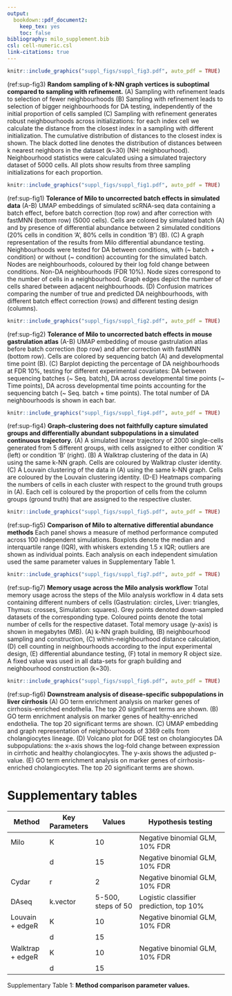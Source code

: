 ```yaml
---
output:
  bookdown::pdf_document2:
    keep_tex: yes
    toc: false
bibliography: milo_supplement.bib
csl: cell-numeric.csl
link-citations: true
---
```


\renewcommand{\figurename}{Supplementary Figure}
\pagenumbering{gobble}

\newpage 

```r
knitr::include_graphics("suppl_figs/suppl_fig3.pdf", auto_pdf = TRUE)
```

(ref:sup-fig3) **Random sampling of k-NN graph vertices is suboptimal compared to sampling with refinement.**
(A) Sampling with refinement leads to selection of fewer neighbourhoods 
(B) Sampling with refinement leads to selection of bigger neighbourhoods for DA testing, independently of the initial proportion of cells sampled
(C) Sampling with refinement generates robust neighbourhoods across initializations: for each index cell we calculate the distance from the closest index in a sampling with different initialization. The cumulative distribution of distances to the closest index is shown. The black dotted line denotes the distribution of distances between k nearest neighbors in the dataset (k=30) (NH: neighbourhood). 
Neighbourhood statistics were calculated using a simulated trajectory dataset of 5000 cells. All plots show results from three sampling initializations for each proportion.

```r
knitr::include_graphics("suppl_figs/suppl_fig1.pdf", auto_pdf = TRUE)
```

(ref:sup-fig1) **Tolerance of Milo to uncorrected batch effects in simulated data**
(A-B) UMAP embeddings of simulated scRNA-seq data containing a batch effect, before batch correction (top row) and after correction with fastMNN (bottom row) (5000 cells). Cells are colored by simulated batch (A) and by presence of differential abundance between 2 simulated conditions (20% cells in condition ‘A’, 80% cells in condition ‘B’) (B).
(C) A graph representation of the results from Milo differential abundance testing. Neighbourhoods were tested for DA between conditions, with (~ batch + condition) or without (~ condition) accounting for the simulated batch. Nodes are neighbourhoods, coloured by their log fold change between conditions. Non-DA neighbourhoods (FDR 10%). Node sizes correspond to the number of cells in a neighbourhood. Graph edges depict the number of cells shared between adjacent neighbourhoods.
(D) Confusion matrices comparing the number of true and predicted DA neighbourhoods, with different batch effect correction (rows) and different testing design (columns).

```r
knitr::include_graphics("suppl_figs/suppl_fig2.pdf", auto_pdf = TRUE)
```

(ref:sup-fig2) **Tolerance of Milo to uncorrected batch effects in mouse gastrulation atlas**
(A-B) UMAP embedding of mouse gastrulation atlas before batch correction (top row) and after correction with fastMNN (bottom row). Cells are colored by sequencing batch (A) and developmental time point (B).
(C) Barplot depicting the percentage of DA neighbourhoods at FDR 10%, testing for different experimental covariates: DA between sequencing batches (~ Seq. batch), DA across developmental time points (~ Time points), DA across developmental time points accounting for the sequencing batch (~ Seq. batch + time points). The total number of DA neighbourhoods is shown in each bar.

```r
knitr::include_graphics("suppl_figs/suppl_fig4.pdf", auto_pdf = TRUE)
```

(ref:sup-fig4) **Graph-clustering does not faithfully capture simulated groups and differentially abundant subpopulations in a simulated continuous trajectory.**
(A) A simulated linear trajectory of 2000 single-cells generated from 5 different groups, with cells assigned to either condition ‘A’ (left) or condition ‘B’ (right).
(B) A Walktrap clustering of the data in (A) using the same k-NN graph. Cells are coloured by Walktrap cluster identity.
(C) A Louvain clustering of the data in (A) using the same k-NN graph. Cells are coloured by the Louvain clustering identity.
(D-E) Heatmaps comparing the numbers of cells in each cluster with respect to the ground truth groups in (A). Each cell is coloured by the proportion of cells from the column groups (ground truth) that are assigned to the respective cluster.

```r
knitr::include_graphics("suppl_figs/suppl_fig5.pdf", auto_pdf = TRUE)
```

(ref:sup-fig5) **Comparison of Milo to alternative differential abundance methods**
Each panel shows a measure of method performance computed across 100 independent simulations. Boxplots denote the median and interquartile range (IQR), with whiskers extending 1.5 x IQR; outliers are shown as individual points. Each analysis on each independent simulation used the same parameter values in Supplementary Table 1.

```r
knitr::include_graphics("suppl_figs/suppl_fig7.pdf", auto_pdf = TRUE)
```

(ref:sup-fig7) **Memory usage across the Milo analysis workflow**
Total memory usage across the steps of the Milo analysis workflow in 4 data sets containing different numbers of cells (Gastrulation: circles, Liver: triangles, Thymus: crosses, Simulation: squares). Grey points denoted down-sampled datasets of the corresponding type. Coloured points denote the total number of cells for the respective dataset. Total memory usage (y-axis) is shown in megabytes (MB). (A) k-NN graph building, (B) neighbourhood sampling and construction, (C) within-neighbourhood distance calculation, (D) cell counting in neighbourhoods according to the input experimental design, (E) differential abundance testing, (F) total in memory R object size. A fixed value was used in all data-sets for graph building and neighbourhood construction (k=30).


```r
knitr::include_graphics("suppl_figs/suppl_fig6.pdf", auto_pdf = TRUE)
```

(ref:sup-fig6) **Downstream analysis of disease-specific subpopulations in liver cirrhosis**
(A) GO term enrichment analysis on marker genes of cirrhosis-enriched endothelia. The top 20 significant terms are shown.
(B) GO term enrichment analysis on marker genes of healthy-enriched endothelia. The top 20 significant terms are shown.
(C) UMAP embedding and graph representation of neighbourhoods of 3369 cells from cholangiocytes lineage.
(D) Volcano plot for DGE test on cholangiocytes DA subpopulations: the x-axis shows the log-fold change between expression in cirrhotic and healthy cholangiocytes. The y-axis shows the adjusted p-value.
(E) GO term enrichment analysis on marker genes of cirrhosis-enriched cholangiocytes. The top 20 significant terms are shown.

\newpage

# Supplementary tables

| Method           | Key Parameters | Values             | Hypothesis testing                      |
|------------------|----------------|--------------------|-----------------------------------------|
| Milo             | K              | 10                 | Negative binomial GLM, 10% FDR          |
|                  | d              | 15                 | Negative binomial GLM, 10% FDR          |
| Cydar            | r              | 2                  | Negative binomial GLM, 10% FDR          |
| DAseq            | k.vector       | 5-500, steps of 50 | Logistic classifier prediction, top 10% |
| Louvain + edgeR  | K              | 10                 | Negative binomial GLM, 10% FDR          |
|                  | d              | 15                 |                                         |
| Walktrap + edgeR | K              | 10                 | Negative binomial GLM, 10% FDR          |
|                  | d              | 15                 |                                         |

Supplementary Table 1: **Method comparison parameter values.**

\newpage 

